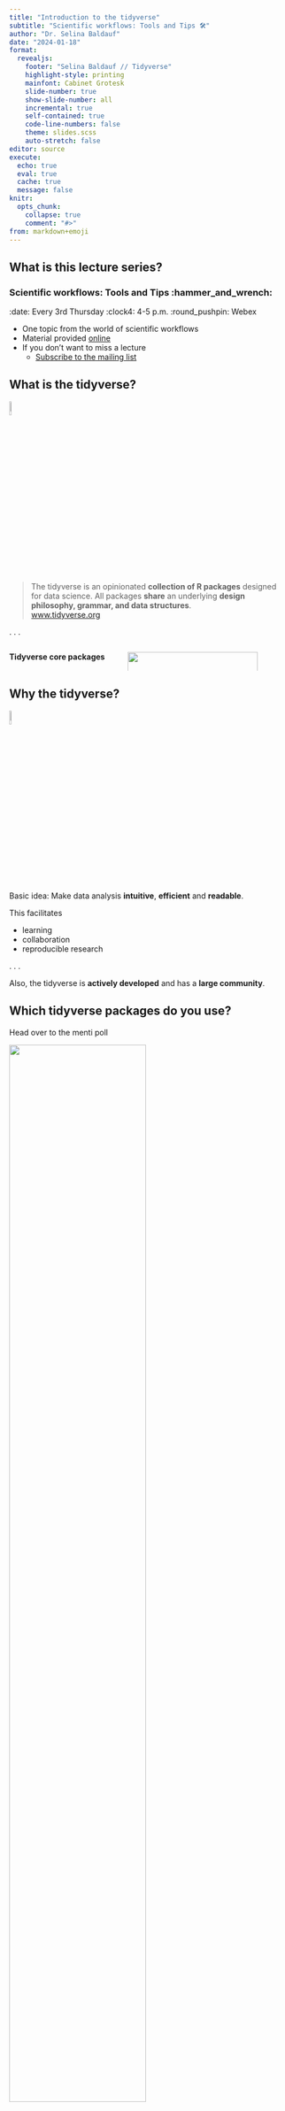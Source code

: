 ```yaml
---
title: "Introduction to the tidyverse"
subtitle: "Scientific workflows: Tools and Tips 🛠️"
author: "Dr. Selina Baldauf"
date: "2024-01-18"
format: 
  revealjs:
    footer: "Selina Baldauf // Tidyverse"
    highlight-style: printing
    mainfont: Cabinet Grotesk
    slide-number: true
    show-slide-number: all
    incremental: true
    self-contained: true
    code-line-numbers: false
    theme: slides.scss
    auto-stretch: false
editor: source
execute: 
  echo: true
  eval: true
  cache: true
  message: false
knitr: 
  opts_chunk: 
    collapse: true
    comment: "#>" 
from: markdown+emoji
---
```


## What is this lecture series?

### Scientific workflows: Tools and Tips :hammer_and_wrench:

::: nonincremental
:date: Every 3rd Thursday :clock4: 4-5 p.m. :round_pushpin: Webex

-   One topic from the world of scientific workflows
-   Material provided [online](https://selinazitrone.github.io/tools_and_tips/)
-   If you don't want to miss a lecture
    -   [Subscribe to the mailing list](https://lists.fu-berlin.de/listinfo/toolsAndTips)
:::

## What is the tidyverse?


![](images/2024_02_15_tidyverse/tidyverse.png){.top-right width="8%"}


> The tidyverse is an opinionated **collection of R packages** designed for data science. All packages **share** an underlying **design philosophy, grammar, and data structures**.  
[[www.tidyverse.org](https://www.tidyverse.org/)]{.text-small}

. . .

:::{.columns}

:::{.column width="40%"}

:::{.r-stack}

**Tidyverse core packages**

:::

:::

:::{.column width="60%"}

![](images/2024_02_15_tidyverse/core_packages2.png){width="90%"}

:::

:::

## Why the tidyverse?

![](images/2024_02_15_tidyverse/tidyverse.png){.top-right width="8%"}

Basic idea: Make data analysis **intuitive**, **efficient** and **readable**.

This facilitates

- learning
- collaboration
- reproducible research

. . .

Also, the tidyverse is **actively developed** and has a **large community**.

## Which tidyverse packages do you use?

Head over to the menti poll


![](images/2024_02_15_tidyverse/core_packages2.png){width="70%"}

## Today

![](images/2024_02_15_tidyverse/tidyverse.png){.top-right width="8%"}

Overview of 

- most important **packages and functions**
- underlying **principles** of the tidyverse
- how the tidyverse packages work together in a **data analysis workflow**

. . .

I can't show you everything. But the tidyverse has an **[excellent documentation](https://www.tidyverse.org/)** and **[cheatsheets](https://posit.co/resources/cheatsheets/)**.

## Getting the tidyverse

Install all tidyverse packages with 

```r
install.packages("tidyverse")
```

. . .

Load all core tidyverse packages with 

```r
#| message: true
library(tidyverse)
```

. . .

You can also load packages individually - But don't do both!

. . .

Non-core packages need to be loaded individually, e.g.

```r
library(readxl)
```

## Data analysis with the tidyverse

::: {.r-stack}
![](images/2024_02_15_tidyverse/workflow-1-import.png){.fragment}

![](images/2024_02_15_tidyverse/workflow-2-tidy.png){.fragment}

![](images/2024_02_15_tidyverse/workflow-3-transform.png){.fragment}

![](images/2024_02_15_tidyverse/workflow-4-visualize.png){.fragment}

![](images/2024_02_15_tidyverse/workflow-5-model.png){.fragment}

![](images/2024_02_15_tidyverse/workflow-6-tibble.png){.fragment}

![](images/2024_02_15_tidyverse/workflow-8-functional.png){.fragment}
:::

:::{.aside}

Image adapted from Wickham & Grolemund: [R for Data Science](https://r4ds.had.co.nz/introduction.html)

:::

## Tibbles: The overarching data structure

![](images/2024_02_15_tidyverse/tibble.png){.top-right width="8%"}

Tibbles are 

> a **modern reimagining of the data frame**. Tibbles are designed to be (as much as possible) **drop-in replacements** for data frames.
<br>[(Wickham, [Advanced R](https://adv-r.hadley.nz/vectors-chap.html#tibble))]{.text-small}

- Tibbles have the same basic properties as data frames

- Everything that you can do with data frames, you can do with tibbles

- Main advantage: Tibbles print much nicer to the console

. . .

Have a look at [this book chapter](https://adv-r.hadley.nz/vectors-chap.html#tibble) for a full list of the differences between data frames and tibbles and the advantages of using tibbles.

## Tibbles: The overarching data structure

![](images/2024_02_15_tidyverse/tibble.png){.top-right width="8%"}

- Tidyverse functions return tibbles automatically
- Create with `tibble` function (equivalent to `data.frame`)

. . .

:::{.columns}

:::{.column width="50%"}

**Creating a tibble**

```r
tibble(
  x = 1:26,
  y = letters,
  z = factor(LETTERS)
)
```

:::

:::{.column width="50%"}

**Creating a data frame**

```r
data.frame(
  x = 1:26,
  y = letters,
  z = factor(LETTERS)
)
```

:::

:::

## Import data with readr

![](images/2024_02_15_tidyverse/readr.png){.top-right width="8%"}

The most important functions are:

- `read_csv` to read **comma delimited** files
- `read_tsv` to read **tab delimited** files
- `read_delim` to read files with **any delimiter**

. . .

All `read_*` functions return a `tibble`.

## Import data with readr

![](images/2024_02_15_tidyverse/readr.png){.top-right width="8%"}

Example:  Read csv with temperature data from two arctic weather stations Foolik & Poolik [(Data modified from [`lterdatasampler`](https://lter.github.io/lterdatasampler/articles/arc_weather_vignette.html))]{.text-small}

```r
#| label: prepare-data
#| include: false
arc_weather <- lterdatasampler::arc_weather
# Cut the table to make less computationally demanding
arc_weather <- arc_weather[1:365, ] |> select(-daily_precip, -mean_windspeed)
arc_weather <- mutate(arc_weather, station = "Foolik")
arc_weather_poolik <- arc_weather |> mutate(station = "Poolik")
# add 1 °C and some random noise to arc_weather polik
arc_weather_poolik <- arc_weather_poolik |> 
  mutate(mean_airtemp = mean_airtemp + 3 + rnorm(n = nrow(arc_weather_poolik), mean = 0, sd = 0.5))

arc_weather <- bind_rows(arc_weather, arc_weather_poolik)

arc_weather <- arc_weather |> pivot_wider(names_from = station, values_from = c(mean_airtemp))

names(arc_weather) <- c("Date", "FoolikMeanTemp°C", "PoolikMeanTemp°C")
```

```r
#| label: readr-example
#| eval: false
arc_weather <- read_csv(file = "data/arc_weather.csv")
arc_weather
```

. . .

```r
#| label: show-arc-weather
#| echo: false
arc_weather
```

. . .

::: {.callout-tip}
## Use readr functions with `janitor::clean_names`

Get consistent and good-practice use column names. [Package documentation](https://sfirke.github.io/janitor/articles/janitor.html) {{< fa arrow-up-right-from-square >}} 

:::

## Import data with readr

![](images/2024_02_15_tidyverse/readr.png){.top-right width="8%"}

Example: Read csv with temperature data from two arctic weather stations Foolik & Poolik [(Data modified from [`lterdatasampler`](https://lter.github.io/lterdatasampler/articles/arc_weather_vignette.html))]{.text-small}

```r
#| label: janitor-example
#| eval: false
arc_weather <- read_csv(file = "data/arc_weather.csv")
arc_weather <- janitor::clean_names(arc_weather)
arc_weather
```

```r
#| label: show-janitor
#| echo: false
arc_weather <- janitor::clean_names(arc_weather)
arc_weather
```

::: {.callout-tip}
## Use readr functions with `janitor::clean_names`

Get consistent and good-practice use column names. [Package documentation](https://sfirke.github.io/janitor/articles/janitor.html) {{< fa arrow-up-right-from-square >}} 

:::

## Import data with readr

![](images/2024_02_15_tidyverse/readr.png){.top-right width="8%"}

- Advantages of readr functions
  - Faster than `read.table`/`read.csv`
  - Better defaults than base (e.g. guessing of data types)
  - Return tibbles

- Tidyverse packages for other data types:
  - `readxl` for Excel files
  - `haven` for SPSS, SAS, and Stata files
  - `rvest` for web scraping
  - ...

## Tidy data with tidyr

![](images/2024_02_15_tidyverse/tidyr.png){.top-right width="8%"}

## What is tidy data?

![Illustration from the [Openscapes](https://www.openscapes.org/) blog [*Tidy Data for reproducibility, efficiency, and collaboration*](https://www.openscapes.org/blog/2020/10/12/tidy-data/) by Julia Lowndes and Allison Horst](images/2024_02_15_tidyverse/tidydata_1.jpg){width=85%}

## What is tidy data?

Let's look at some examples

:::{.columns}

:::{.column width="40%"}

**Tidy**
```r
data.frame(id = 1:6,
  name = c("floof", "max", "cat", "donut", "merlin", "panda"),
  color = c("gray", "black", "orange", "gray", "black", "calico")) |>
  knitr::kable()
```

:::

:::{.column width="60%"}

:::{.fragment}

**Non-tidy**
```r
data.frame(floof = "gray",
  max = "black",
  cat = "orange",
  donut = "gray",
  merlin = "black",
  panda = "calico") |>
  knitr::kable()
```  

<br>
```r
data.frame(gray = c("floof", "donut"),
  black = c("max", "merlin"),
  orange = c("cat", ""),
  calico = c("panda", "")) |>
  knitr::kable()
```  

:::

:::

:::

. . .

Sometimes ***raw data*** is non-tidy because its structure is optimized for data entry or viewing rather than analysis.

## Why tidy data?

The main advantages of **tidy** data is that the `tidyverse` packages are built to work with it.

![Illustration from the [Openscapes](https://www.openscapes.org/) blog [*Tidy Data for reproducibility, efficiency, and collaboration*](https://www.openscapes.org/blog/2020/10/12/tidy-data/) by Julia Lowndes and Allison Horst](images/2024_02_15_tidyverse/tidydata_3.jpg){width=70%}

## Tidy data

Let's look at some examples

:::{.columns}

:::{.column width="40%"}

**Tidy**
```r
data.frame(id = 1:6,
  name = c("floof", "max", "cat", "donut", "merlin", "panda"),
  color = c("gray", "black", "orange", "gray", "black", "calico")) |>
  knitr::kable()
```

:::

:::{.column width="60%"}

:::{.fragment}

**Non-tidy**
```r
data.frame(floof = "gray",
  max = "black",
  cat = "orange",
  donut = "gray",
  merlin = "black",
  panda = "calico") |>
  knitr::kable()
```  

<br>

```r
data.frame(gray = c("floof", "donut"),
  black = c("max", "merlin"),
  orange = c("cat", ""),
  calico = c("panda", "")) |>
  knitr::kable()
```  

:::

:::

:::

. . .

<br>

Sometimes ***raw data*** is non-tidy because its structure is optimized for data entry or viewing rather than analysis.

## Why tidy data?

The main advantages of **tidy** data is that the `tidyverse` packages are built to work with it.


![Illustration from the [Openscapes](https://www.openscapes.org/) blog [*Tidy Data for reproducibility, efficiency, and collaboration*](https://www.openscapes.org/blog/2020/10/12/tidy-data/) by Julia Lowndes and Allison Horst](images/2024_02_15_tidyverse/tidydata_3.jpg){width=70%}

## Tidy data with tidyr

![](images/2024_02_15_tidyverse/tidyr.png){.top-right width="8%"}

- Tidying means reorganizing the data
  - Values do not change
- Most important functionality:
  - **Pivoting**: `pivot_longer` and `pivot_wider`
  - **Splitting** and **combining** columns: `separate_wider_delim/position/regex` and `unite`
  - Handle **missing values**: `drop_na`, `replace_na`, `complete`

## Tidy data with tidyr

![](images/2024_02_15_tidyverse/tidyr.png){.top-right width="8%"}

What is not tidy about our weather data?

```r
#| label: tidyr-example
arc_weather
```

- Each row has multiple observations
- Variables are split across multiple columns

## Tidy data with tidyr

![](images/2024_02_15_tidyverse/tidyr.png){.top-right width="8%"}

This can be solved with `pivot_longer`

```r
pivot_longer(arc_weather, 
             cols = c(foolik_mean_temp_c, poolik_mean_temp_c))
```
## Tidy data with tidyr

![](images/2024_02_15_tidyverse/tidyr.png){.top-right width="8%"}

Or if you directly want nicer column names:

```r
arc_weather <- pivot_longer(arc_weather, 
             cols = c(foolik_mean_temp_c, poolik_mean_temp_c),
             names_to = "station",
             values_to = "mean_temp_c")
arc_weather
```

## Data transformation with dplyr

![](images/2024_02_15_tidyverse/dplyr.png){.top-right width="8%"}

- Data cleaning, adding new columns, summarizing, ...

- Depending on the data type in combination with
  - `stringr` for character columns
  - `lubridate` for date-time columns
  - `forcats` for factor columns

## Data transformation with dplyr

![](images/2024_02_15_tidyverse/dplyr.png){.top-right width="8%"}

Basic vocabulary for data cleaning/filtering

:::{.columns}

:::{.column width="50%"}

`select()` picks variables (columns) based on their names

```r
select(arc_weather, date, mean_temp_c)
```


:::

:::{.column width="50%"}

`filter()` picks observations (rows) based on their values

```r
filter(arc_weather, station == "foolik_mean_temp_c")
```


:::

:::

## Data transformation with dplyr

![](images/2024_02_15_tidyverse/dplyr.png){.top-right width="8%"}

Use filter in combination with

:::{.columns}

:::{.column width="50%"}

`lubridate` to filter by month

```r
# Filter only data points from May
filter(arc_weather, month(date) == 5)
```


:::

:::{.column width="50%"}

`stringr` to filter by string

```r
# Filter only rows where the station variable contains the word "foolik"
filter(arc_weather, str_detect(station, "foolik"))
```


:::

:::

## Data transformation with dplyr

![](images/2024_02_15_tidyverse/dplyr.png){.top-right width="8%"}

Changing values and adding columns with `mutate`

```r
# Add column with temperature in K
mutate(arc_weather, mean_temp_k = mean_temp_c + 274.15)
```


## Data transformation with dplyr

![](images/2024_02_15_tidyverse/dplyr.png){.top-right width="8%"}

Changing values and adding columns with `mutate`

```r
# Remove _mean_temp_c from station
arc_weather <- mutate(arc_weather, station = str_remove(station, "_mean_temp_c"))
arc_weather
```

## Data transformation with dplyr

![](images/2024_02_15_tidyverse/dplyr.png){.top-right width="8%"}

Summarizing data with `summarize`

- will **collapse the data** to a **single row**

. . .

```r
summarize(arc_weather, 
          overall_mean = mean(mean_temp_c, na.rm = TRUE))
```
## Data transformation with dplyr

![](images/2024_02_15_tidyverse/dplyr.png){.top-right width="8%"}

Summarizing data with `summarize` and `group_by` or `.by`

- will **collapse the data** to a **single row per group**

```r
summarize(arc_weather, 
          overall_mean = mean(mean_temp_c, na.rm = TRUE),
          .by = station)
```

## The pipe ` |> ` {.inverse}

> Combine multiple data operations into one command

## The pipe `|>`

Data transformation often requires **multiple operations** in sequence.

The pipe operator `|>` helps to keep these operations clear and readable.

- You may also see `%>%` from the `magrittr` package
- Turn on the native R pipe ` |> ` in **Tools -> Global Options -> Code**

:::{.fragment}

![](images/2024_02_15_tidyverse/native-pipe.png){width=50%}

:::

:::{.aside}

See [here](https://www.tidyverse.org/blog/2023/04/base-vs-magrittr-pipe/) for differences 
between the two pipe versions

:::

## The pipe `|>`

Let's look at an example without pipe:

```r
#| eval: false
# 1: read in the data
arc_weather <- read_csv(file = "data/arc_weather.csv")
# 2. clean column names
arc_weather <- janitor::clean_names(arc_weather)
# 3. Bring data in the right format
arc_weather <- pivot_longer(arc_weather, 
                            cols = c(foolik_mean_temp_c, poolik_mean_temp_c),
                            names_to = "station",
                            values_to = "mean_temp_c")
# 4. Clean station column
arc_weather <- mutate(arc_weather, station = str_remove(station, "_mean_temp_c"))
```

## The pipe `|>`

The pipe operator makes it very easy to combine multiple operations:

```r
#| eval: false
arc_weather <- read_csv(file = "data/arc_weather.csv") |>
  janitor::clean_names() |>
  pivot_longer(cols = c(foolik_mean_temp_c, poolik_mean_temp_c),
                names_to = "station",
                values_to = "mean_temp_c") |>
  mutate(station = str_remove(station, "_mean_temp_c"))
```

. . .

You can read from top to bottom and interpret the `|>` as an "and then do".

## The pipe `|>`

But what is happening?

The pipe is "pushing" the result of one line into the first argument of the function from the next line.

. . .

```r
arc_weather |> 
  filter(month(date) == 5)

# instead of 
filter(arc_weather, month(date) == 5)
```

. . .

Piping works perfectly with the `tidyverse` functions because they are designed
to return a tibble **and** take a tibble as first argument.

. . .

:::{.callout-tip}
Use the keyboard shortcut ` Ctrl/Cmd + Shift + M ` to insert ` |> `
:::

## Visualize data with ggplot2

![](images/2024_02_15_tidyverse/ggplot2.png){.top-right width="8%"}

![Artwork by [Allison Horst](https://twitter.com/allison_horst)](images/2024_02_15_tidyverse/ggplot2_exploratory.png){width=60%}

## Visualize data with ggplot2

![](images/2024_02_15_tidyverse/ggplot2.png){.top-right width="8%"}

Add a collage of basic plot types

## Visualize data with ggplot2

![](images/2024_02_15_tidyverse/ggplot2.png){.top-right width="8%"}

![Artwork by [Allison Horst](https://twitter.com/allison_horst)](images/2024_02_15_tidyverse/ggplot2_masterpiece.png){width=60%}

## Visualize data with ggplot2

![](images/2024_02_15_tidyverse/ggplot2.png){.top-right width="8%"}

Add some data art with ggplot

## Visualize data with ggplot2

![](images/2024_02_15_tidyverse/ggplot2.png){.top-right width="8%"}

- Whole universe build around ggplot
  - Find a list of ggplot extensions [here](https://exts.ggplot2.tidyverse.org)

## Visualize data with ggplot2

![](images/2024_02_15_tidyverse/ggplot2.png){.top-right width="8%"}

Piping also works well together with `ggplot`

```r
#| echo: false
theme_set(theme_bw(base_size = 16))
```

```r
#| output-location: column
arc_weather |>
  filter(month(date) == 5) |>
  ggplot(aes(x = date, y = mean_temp_c, color = station)) +
  geom_point() +
  geom_smooth(se = FALSE) +
  labs(title = "Mean temperature in May",
       x = "Date",
       y = "Mean temperature (°C)",
       color = "Station") +
  scale_color_viridis_d() +
  theme(legend.position = "bottom")
```

## Purrr for functional programming

![](images/2024_02_15_tidyverse/purrr.png){.top-right width="8%"}

- Apply functions to multiple elements of a list/vector/...
- Useful to replace e.g. for loops/apply-functions
  - Often purrr functions are more intuitive
  - See [here](https://purrr.tidyverse.org/articles/base.html) for a full comparison
  between base R functions and purr functions
- Most important function: `map`
  - comes in different versions, depending on the input and the desired output
  
## Purrr for functional programming

![](images/2024_02_15_tidyverse/purrr.png){.top-right width="8%"}

```r
tibble(
  Output = c("List", "List", "Vector of desired type", "Vector of desired type", "Data frame", "Data frame"),
  Input = c("1 Vector", "2 Vectors", "1 Vector", "2 Vectors", "1 Vector", "2 Vectors"),
  `Purr function` = c("map", "map2", "map_lgl", "map2_lgl", "map_df", "map2_df")
) |>
  knitr::kable()

```

## Purrr for functional programming

![](images/2024_02_15_tidyverse/purrr.png){.top-right width="8%"}

```r
# Draw a random number from a normal distribution:
rnorm(mean = 0, sd = 1, n = 1)

# Draw 5 random numbers for mean 1:4
means <- 1:4
samples <- map(means, rnorm, n = 5, sd = 1)
str(samples)
```

. . .

This can also be combined with the pipe:

```r
means |>
  map(rnorm, n = 5, sd = 1) |>
  str()
```


## Purrr for functional programming

![](images/2024_02_15_tidyverse/purrr.png){.top-right width="8%"}

Purrr functions are also nice for data analysis, for example if you have 
multiple files with the same structure.

```r
#| eval: false
# Step 1: List all files in your data directory
paths <- list.files("data")
```
```r
#| echo: false
# Step 1: List all files in your data directory
paths <- list.files("slides/data", pattern = "oolik")
paths
paths <- list.files("slides/data", pattern = "oolik", full.names = TRUE)
```

. . .

```r
# Step 2: Read all files into a list of tibbles
arc_weather_files <- paths |>
  map(read_csv)
arc_weather_files
```
## Purrr for functional programming

![](images/2024_02_15_tidyverse/purrr.png){.top-right width="8%"}

Purrr functions are also nice for data analysis, for example if you have 
multiple files with the same structure.

```r
# Step 3: Apply a linear model to each station file,
# get the model summary of each model and extract the coefficients

arc_weather_files |>
  map(\(x) lm(mean_temp_c ~ date, data = x)) |>
  map(summary) |>
  map_dbl("r.squared")
```

## Summary

![](images/2024_02_15_tidyverse/workflow-complete.png)

## Summary

Tidyverse allows for **efficient**, **readable** and **intuitive** data analysis.

Here a comparison of base R and tidyverse code:

:::{.columns}

:::{.column width="50%"}

**Tidyverse**

```r
#| eval: false
arc_weather <- read_csv(file = "data/arc_weather.csv") |>
  janitor::clean_names() |>
  pivot_longer(cols = c(foolik_mean_temp_c, poolik_mean_temp_c),
                names_to = "station",
                values_to = "mean_temp_c") |>
  mutate(station = str_remove(station, "_mean_temp_c"))
```


:::

:::{.column width="50%"}

**Base R**

```r
#| eval: false
# Read the CSV file
arc_weather <- read.csv(file = "data/arc_weather.csv", stringsAsFactors = FALSE)

# Clean column names using janitor::clean_names()
arc_weather <- janitor::clean_names(rc_weather)

# Reshape the data from wide to long format
arc_weather <- reshape(rc_weather,
                           varying = c("foolik_mean_temp_c", "poolik_mean_temp_c"),
                           v.names = "mean_temp_c",
                           times = c("foolik", "poolik"),
                           timevar = "station",
                           direction = "long")

# Remove the "_mean_temp_c" from the station names
arc_weather$station <- gsub("_mean_temp_c", "", arc_weather$station)
```

::: 
:::

:::

## Summary

Tidyverse allows for **efficient**, **readable** and **intuitive** data analysis.

Here a comparison of base R and tidyverse code:

:::{.columns}

:::{.column width="50%"}

**Tidyverse**

```r
#| eval: false
arc_weather |>
  filter(month(date) == 5) |>
  ggplot(aes(x = date, y = mean_temp_c, color = station)) +
  geom_point() +
  geom_smooth(se = FALSE) +
  labs(title = "Mean temperature in May",
       x = "Date",
       y = "Mean temperature (°C)",
       color = "Station") +
  scale_color_viridis_d() +
  theme(legend.position = "bottom")
```


:::

:::{.column width="50%"}

**Base R**

```r
#| eval: false
# Filter the data
arc_weather_may <- arc_weather[format(arc_weather$date, "%m") == "05", ]

# Create a plot
plot(arc_weather_may$date, arc_weather_may$mean_temp_c, 
col = arc_weather_may$station,
     main = "Mean temperature in May",
     xlab = "Date",
     ylab = "Mean temperature (°C)")

# Add a legend
legend("bottom", legend = unique(arc_weather_may$station), 
fill = unique(arc_weather_may$station))
```

::: 
:::

:::

## Summary

Benefits of using the tidyverse:

- Unified ecosystem
- User-friendly syntax
- Efficient
- Active community and resources
- Universe around tidyverse

. . .

This leads to:

- Reproducibility
- Readability
- Collaboration
  
## Next lecture

Semester break in March!

#### Topic t.b.a.

<br>

:date: 18th April :clock4: 4-5 p.m. :round_pushpin: Webex

:bell: [Subscribe to the mailing list](https://lists.fu-berlin.de/listinfo/toolsAndTips)

:e-mail: For topic suggestions and/or feedback [send me an email](mailto:selina.baldauf@fu-berlin.de)

## Thank you for your attention :)
Questions?<br><br><br><br>

## References

- [Tidyverse website](https://www.tidyverse.org/): find links to all package documentations
- [Cheatsheets](https://posit.co/resources/cheatsheets/)
- [R for Data Science](https://r4ds.had.co.nz/introduction.html) book: Learn data analysis with the tidyverse